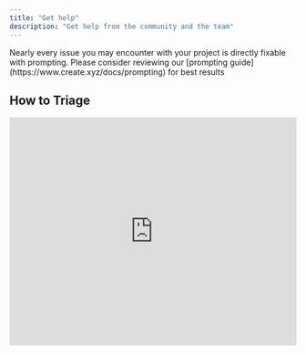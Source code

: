 ```yaml
---
title: "Get help"
description: "Get help from the community and the team"
---
```


<Note>
  Nearly every issue you may encounter with your project is directly fixable with prompting. Please consider reviewing our [prompting guide](https://www.create.xyz/docs/prompting) for best results
</Note>

## How to Triage

<Frame>
  <iframe
    width="100%"
    height="400"
    src="https://www.loom.com/embed/d89db7a65e9c4ab69e0b857310d8b0cf?sid=d01ae0dc-bb71-46f6-b122-b184faea1827"
    title="How to Triage"
    frameBorder="0"
    allow="accelerometer; autoplay; clipboard-write; encrypted-media; gyroscope; picture-in-picture; fullscreen"
    allowFullScreen
    webkitallowfullscreen="true"
    mozallowfullscreen="true"
  />
</Frame>

## Restarting Preview Server


If you're experiencing issues with your preview not appearing, you can restart the preview server by clicking on the power button in the bottom right of your project. 

<Frame>
  ![Power button location for restarting preview server](/images/restart.png)
</Frame>

## Status Page

If there is an outage or system wide issue we will report it on our status page available at [status.create.xyz](http://status.create.xyz)

Anything's AI Agent relies on upstream data from Anthropic's Claude Sonnet AI Model, if there is an outage with their system it will impact our builder's ability to execute commands. You can view their status page [here.](https://status.anthropic.com/)

## Support

Our primary support channel is over email, [hello@create.xyz](mailto:hello@create.xyz). Please reach out with questions or to report issues with your build. Please consider including your build URL to help us expedite any investigation. Thank you\!

### Sharing Your Build

When asking for help, please include:

1. A link to your `/build` page for the project you're working on
2. A specific description of what's not working (e.g., "The function called "RetrieveWeather" returns a 500 error when submitting the form")

Build links help us see your generated code and troubleshoot more effectively.

<Note>
  Your build links are private - even if shared publicly, only team members can access them. Anything team members and admins can jump into your build to help you out (with your permission).
</Note>

<Frame>
  ![How to copy your /build link from the URL bar](/images/build-link.png)
</Frame>

<Frame caption="How to Share Your Build">
  <iframe
    width="100%"
    height="400"
    src="https://www.loom.com/embed/024720888839484fa566c53729bb5741?sid=58b03780-c595-4bd9-9165-67f5c8cb2f6b"
    title="How to Share Your Build"
    frameBorder="0"
    allow="accelerometer; autoplay; clipboard-write; encrypted-media; gyroscope; picture-in-picture; fullscreen"
    allowFullScreen
    webkitallowfullscreen="true"
    mozallowfullscreen="true"
  />
</Frame>

## Have a question?

Reach out to us at [hello@create.xyz](mailto:hello@create.xyz)